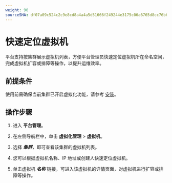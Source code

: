 ```yaml
---
weight: 90
sourceSHA: df07a09c524c2c9e8cd8a4a4a5d51666f249244e3175c06a6765d8cc76b6255d
---
```


# 快速定位虚拟机

平台支持按集群展示虚拟机列表，方便平台管理员快速定位虚拟机所在命名空间，完成虚拟机扩容或排障等操作，以提升运维效率。

## 前提条件

使用前需确保当前集群已开启虚拟化功能，请参考 [安装](../../installation.mdx)。

## 操作步骤

1. 进入 **平台管理**。

2. 在左侧导航栏中，单击 **虚拟化管理** > **虚拟机**。

3. 选择 ***集群***，即可查看该集群的虚拟机列表。

4. 您可以根据虚拟机名称、IP 地址或创建人快速定位虚拟机。

5. 单击虚拟机 ***名称*** 链接，可进入该虚拟机的详情页面，对虚拟机进行扩容或排障等操作。
